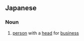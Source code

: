 ==Japanese==
{{ja-kanjitab|じつ|む|か|yomi=on}}

===Noun===
{{ja-noun|じつむか}}
# [[person]] with a [[head]] for [[business]]